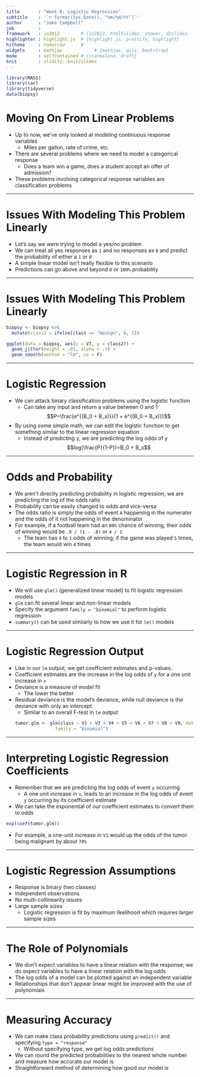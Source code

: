 ```yaml
---
title       : "Week 8: Logistic Regression"
subtitle    : '`r format(Sys.Date(), "%m/%d/%Y")`'
author      : "Jake Campbell"
job         : 
framework   : io2012        # {io2012, html5slides, shower, dzslides, ...}
highlighter : highlight.js  # {highlight.js, prettify, highlight}
hitheme     : tomorrow      # 
widgets     : mathjax            # {mathjax, quiz, bootstrap}
mode        : selfcontained # {standalone, draft}
knit        : slidify::knit2slides
---
```


```r
library(MASS)
library(car)
library(tidyverse)
data(biopsy)
```

# Moving On From Linear Problems

- Up to now, we've only looked at modeling continuous response variables
  + Miles per gallon, rate of crime, etc.
- There are several problems where we need to model a categorical response
  + Does a team win a game, does a student accept an offer of admission?
- These problems involving categorical response variables are classification problems

---

# Issues With Modeling This Problem Linearly

- Let's say we were trying to model a yes/no problem
- We can treat all yes responses as `1` and no responses as `0` and predict the probability of either a `1` or `0`
- A simple linear model isn't really flexible to this scenario
- Predictions can go above and beyond `0` or `100%` probability

---

# Issues With Modeling This Problem Linearly

```r
biopsy <- biopsy %>%
  mutate(class2 = ifelse(class == "benign", 0, 1))

ggplot(data = biopsy, aes(x = V7, y = class2)) +
  geom_jitter(height = .01, alpha = .3) +
  geom_smooth(method = "lm", se = F)
```

---

# Logistic Regression

- We can attack binary classification problems using the logistic function
  + Can take any input and return a value between 0 and 1
  $$P=\frac{e^{(B_0 + B_x)}}{1 + e^{(B_0 + B_x)}}$$
- By using some simple math, we can edit the logistic function to get something similar to the linear regression equation
  + Instead of predicting y, we are predicting the log odds of y
  $$log(\frac{P}{1-P})=B_0 + B_x$$

---

# Odds and Probability

- We aren't directly predicting probability in logistic regression; we are predicting the log of the odds ratio
- Probability can be easily changed to odds and vice-versa
- The odds ratio is simply the odds of event `A` happening in the numerator and the odds of it not happening in the denominator
- For example, if a football team had an `80%` chance of winning, their odds of winning would be `.8 / (1 - .8)` or `4 / 1`
  + The team has `4` to `1` odds of winning; if the game was played `5` times, the team would win `4` times

---

# Logistic Regression in R

- We will use `glm()` (generalized linear model) to fit logistic regression models
- `glm` can fit several linear and non-linear models
- Specify the argument `family = "binomial"` to perform logistic regression
- `summary()` can be used similarly to how we use it for `lm()` models

---

# Logistic Regression Output

- Like in our `lm` output, we get coefficient estimates and p-values.
- Coefficient estimates are the increase in the log odds of `y` for a one unit increase in `x`
- Deviance is a measure of model fit
  + The lower the better
- Residual deviance is the model's deviance, while null deviance is the deviance with only an intercept
  + Similar to an overall F-test in `lm` output
```r
tumor.glm <- glm(class ~ V1 + V3 + V4 + V5 + V6 + V7 + V8 + V9, data = biopsy,
                 family = "binomial")
```

---

# Interpreting Logistic Regression Coefficients

- Remember that we are predicting the log odds of event `y` occurring
  + A one unit increase in `x`, leads to an increase in the log odds of event `y` occurring by its coefficient estimate
- We can take the exponential of our coefficient estimates to convert them to odds
```r
exp(coef(tumor.glm))
```
- For example, a one-unit increase in `V1` would up the odds of the tumor being malignant by about `70%`

---

# Logistic Regression Assumptions

- Response is binary (two classes)
- Independent observations
- No multi-collinearity issues
- Large sample sizes
  + Logistic regression is fit by maximum likelihood which requires larger sample sizes

---

# The Role of Polynomials

- We don't expect variables to have a linear relation with the response; we do expect variables to have a linear relation with the log odds
- The log odds of a model can be plotted against an independent variable
- Relationships that don't appear linear might be improved with the use of polynomials

---

# Measuring Accuracy

- We can make class probability predictions using `predict()` and specifying `type = "response"`
  + Without specifying type, we get log odds predictions
- We can round the predicted probabilities to the nearest whole number and measure how accurate our model is
- Straightforward method of determining how good our model is